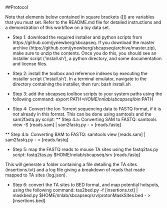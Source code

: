 ##Protocol

Note that elements below contained in square brackets ([]) are variables that you must set. Refer to the README.md file for detailed instructions and a demonstration of this workflow on a toy data set. 

* Step 1: download the required installer and python scripts from https://github.com/jynewberg/sbcapseq. If you download the master archive (https://github.com/jynewberg/sbcapseq/archive/master.zip), make sure to unzip the contents. Once you do this, you should see an installer script ('install.sh'), a python directory, and some documentation and license files. 

* Step 2: install the toolbox and reference indexes by executing the installer script ('install.sh'). In a terminal emulator, navigate to the directory containing the installer, then run:
    bash install.sh

* Step 3: add the sbcapseq toolbox scripts to your system paths using the following command:
    export PATH=$HOME/nnlab/sbcapseq/bin:$PATH

* Step 4: Convert the Ion Torrent sequencing data to FASTQ format, if it is not already in this format. This can be done using samtools and the sam2fastq.py script:
** Step 4.a: Converting SAM to FASTQ: 
    samtools view -S [reads.sam] | sam2fastq.py - > [reads.fastq]

** Step 4.b: Converting BAM to FASTQ: 
    samtools view [reads.sam] | sam2fastq.py - > [reads.fastq]

* Step 5: map the FASTQ reads to mouse TA sites using the fastq2tas.py script:
    fastq2tas.py $HOME/nnlab/sbcapseq/srv [reads.fastq]

This will generate a folder containing a file detailing the TA sites (insertions.txt) and a log file giving a breakdown of reads that made mapped to TA sites (log.json). 

* Step 6: convert the TA sites to BED format, and map potential hotspots, using the following command:
    tas2bed.py -f [insertions.txt] | maskbed.py $HOME/nnlab/sbcapseq/srv/protonMaskSites.bed - > [insertions.bed]
